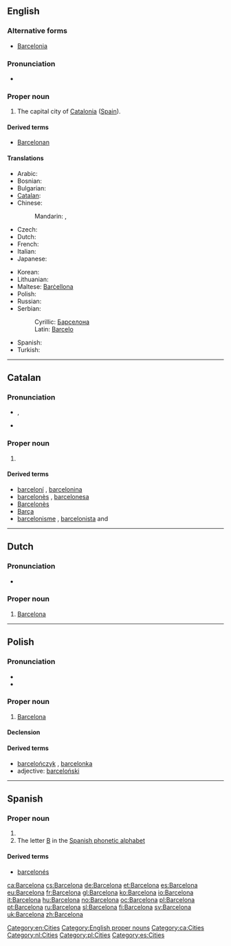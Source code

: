 {{also|Barcełona}}
==English==
{{wikipedia}}

===Alternative forms===
* [[Barcelonia]] {{qualifier|obsolete}}

===Pronunciation===
* {{IPA|/ˌbɑ(ɹ)səˈloʊnə/|/ˌbɑ(ɹ)sɪˈloʊnə/}}

===Proper noun===
{{en-proper noun}}

# The capital city of [[Catalonia]] ([[Spain]]).

====Derived terms====
* [[Barcelonan]]

====Translations====
{{trans-top|capital of Catalonia}}
* Arabic: {{t|ar|برشلونة|f|tr=barsiluuna|sc=Arab}}
* Bosnian: {{t-|bs|Barselona|f}}
* Bulgarian: {{t-|bg|Барселона|f}}
* [[Catalan]]: {{t+|ca|Barcelona|f}}
* Chinese:
*: Mandarin: {{t|zh|巴塞羅那|sc=Hani}}, {{t|zh|巴塞罗那|tr=Basèluōnà|sc=Hani}}
* Czech: {{t|cs|Barcelona|f}}
* Dutch: {{t-|nl|Barcelona|n}}
* French: {{t+|fr|Barcelone}}
* Italian: {{t-|it|Barcellona|f}}
* Japanese: {{t|ja|バルセロナ|tr=Baruserona|sc=Jpan}}
{{trans-mid}}
* Korean: {{t|ko|바르셀로나|tr=Bareusellona|sc=Kore}}
* Lithuanian: {{t-|lt|Barselona|f|xs=Lithuanian}}
* Maltese: [[Barċellona]]
* Polish: {{t+|pl|Barcelona|f}}
* Russian: {{t|ru|Барселона|f|tr=Barselóna|sc=Cyrl}}
* Serbian:
*: Cyrillic: [[Барселона]] {{f}}
*: Latin: [[Barcelo]] {{f}}
* Spanish: {{t+|es|Barcelona}}
* Turkish: {{t|tr|Barselona}}
{{trans-bottom}}

[[Category:en:Cities]]
[[Category:English proper nouns]]

----

==Catalan==
{{wikipedia|lang=ca}}

===Pronunciation===
* {{IPA|/bəɾsəˈɫonə/|lang=ca}}, {{SAMPA|/b@4s@"5on@/}}
* {{rhymes|onə|lang=ca}}

===Proper noun===
{{ca-proper noun|f}}

# {{l|en|Barcelona}}

====Derived terms====
* [[barceloní]] {{m}}, [[barcelonina]] {{f}}
* [[barcelonès]] {{m}}, [[barcelonesa]] {{f}}
* [[Barcelonès]] {{m}}
* [[Barça]] {{m}}
* [[barcelonisme]] {{m}}, [[barcelonista]] {{m}} and {{f}}

[[Category:ca:Cities]]

----

==Dutch==
{{wikipedia|Barcelona (Spanje)|lang=nl}}

===Pronunciation===
* {{IPA|/ˈbɑr.sə.ˌloː.na/|lang=nl}}

===Proper noun===
{{nl-proper noun|g=n}}

# [[#English|Barcelona]]

[[Category:nl:Cities]]

----

==Polish==

===Pronunciation===
* {{audio|Pl-Barcelona.ogg|Audio}}
* {{IPA|/ˌbar.t͡s̪ɛ.ˈlɔ.na/|lang=pl}}

===Proper noun===
{{head|pl|proper noun|g=f}}

# [[#English|Barcelona]]

====Declension====
{{pl-decl-noun-sing
|Barcelona
|Barcelony
|Barcelonie
|Barcelonę
|Barceloną
|Barcelonie
|Barcelono
}}

====Derived terms====
* [[barcelończyk]] {{m}}, [[barcelonka]] {{f}}
* adjective: [[barceloński]]

[[Category:pl:Cities]]

----

==Spanish==

===Proper noun===
{{es-proper noun|f}}

# {{l|en|Barcelona}}
# The letter [[B]] in the [[:Appendix:Spanish phonetic alphabet|Spanish phonetic alphabet]]

====Derived terms====
* [[barcelonés]]

[[Category:es:Cities]]

[[ca:Barcelona]]
[[cs:Barcelona]]
[[de:Barcelona]]
[[et:Barcelona]]
[[es:Barcelona]]
[[eu:Barcelona]]
[[fr:Barcelona]]
[[gl:Barcelona]]
[[ko:Barcelona]]
[[io:Barcelona]]
[[it:Barcelona]]
[[hu:Barcelona]]
[[no:Barcelona]]
[[oc:Barcelona]]
[[pl:Barcelona]]
[[pt:Barcelona]]
[[ru:Barcelona]]
[[sl:Barcelona]]
[[fi:Barcelona]]
[[sv:Barcelona]]
[[uk:Barcelona]]
[[zh:Barcelona]]